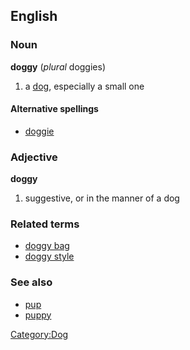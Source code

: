 ==English==
===Noun===
'''doggy''' (''plural'' doggies)

#a [[dog]], especially a small one

====Alternative spellings====
*[[doggie]]

===Adjective===
'''doggy'''

#suggestive, or in the manner of a dog

===Related terms===
*[[doggy bag]]
*[[doggy style]]

===See also===
*[[pup]]
*[[puppy]]

[[Category:Dog]]